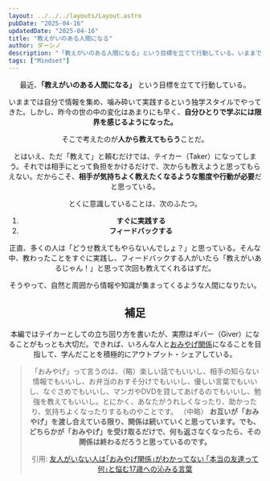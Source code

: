 ```yaml
---
layout: ../../../layouts/Layout.astro
pubDate: "2025-04-16"
updatedDate: "2025-04-16"
title: "教えがいのある人間になる"
author: ダーシノ
description: "「教えがいのある人間になる」という目標を立てて行動している。いままでは、情報を集め、自分で噛み砕いて実践するという独学スタイルでやってきた。しかし、昨今の世の中の変化はあまりにも早く、自分ひとりで学ぶには限界を感じるようになった。そこで考えたのが「人から教えてもらう」ことだ。"
tags: ["Mindset"]
---
```



<Header {...frontmatter} />

最近、**「教えがいのある人間になる」** という目標を立てて行動している。

いままでは自分で情報を集め、噛み砕いて実践するという独学スタイルでやってきた。しかし、昨今の世の中の変化はあまりにも早く、**自分ひとりで学ぶには限界を感じるようになった。**

そこで考えたのが**人から教えてもらう**ことだ。

とはいえ、ただ「教えて」と頼むだけでは、テイカー（Taker）になってしまう。それでは相手にとって負担をかけるだけで、次からも教えようと思ってもらえない。だからこそ、**相手が気持ちよく教えたくなるような態度や行動が必要**だと思っている。

とくに意識していることは、次のふたつ。

1. **すぐに実践する**
2. **フィードバックする**

正直、多くの人は「どうせ教えてもやらないんでしょ？」と思っている。そんな中、教わったことをすぐに実践し、フィードバックする人がいたら「教えがいあるじゃん！」と思って次回も教えてくれるはずだ。

そうやって、自然と周囲から情報や知識が集まってくるような人間になりたい。


## 補足

本編ではテイカーとしての立ち回り方を書いたが、実際はギバー（Giver）になることがもっとも大切だ。できれば、いろんな人と[おみやげ関係](https://toyokeizai.net/articles/-/620708?page=4)になることを目指して、学んだことを積極的にアウトプット・シェアしている。

> 「おみやげ」って言うのは、（略）楽しい話でもいいし、相手の知らない情報でもいいし、お弁当のおすそ分けでもいいし、優しい言葉でもいいし、なぐさめでもいいし、マンガやDVDを貸してあげるのでもいいし、勉強を教えてもいいし。とにかく、あなたがうれしくなったり、助かったり、気持ちよくなったりするものやことです。
> （中略）
> **お互いが「おみやげ」を渡し合えている限り、関係は続いていくと思っています。でも、どちらかが「おみやげ」を受け取るだけで、何も返さなくなったら、その関係は終わるだろうと思っているのです。**
>
> 引用: [友人がいない人は｢おみやげ関係｣がわかってない ｢本当の友達って何｣と悩む17歳への沁みる言葉](https://toyokeizai.net/articles/-/620708?page=5)
